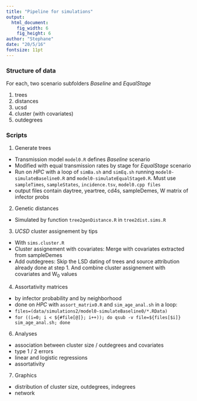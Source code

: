 ```yaml
---
title: "Pipeline for simulations"
output: 
  html_document:
    fig_width: 6
    fig_height: 6
author: "Stephane"
date: "20/5/16"
fontsize: 11pt
---
```


### Structure of data
For each, two scenario subfolders *Baseline* and *EqualStage*

1. trees   
2. distances
3. ucsd
4. cluster (with covariates)
5. outdegrees

### Scripts

1. Generate trees 
  + Transmission model `model0.R` defines *Baseline* scenario
  + Modified with equal transmission rates by stage for *EqualStage* scenario
  + Run on *HPC* with a loop of `simBa.sh` and `simEq.sh` running `model0-simulateBaseline0.R` and `model0-simulateEqualStage0.R`. Must use `sampleTimes`, `sampleStates`, `incidence.tsv`, `model0.cpp files`
  + output files contain daytree, yeartree, cd4s, sampleDemes, W matrix of infector probs
2. Genetic distances
  + Simulated by function `tree2genDistance.R` in `tree2dist.sims.R`
3. *UCSD* cluster assignement by tips    
  + With `sims.cluster.R`  
  + Cluster assignement with covariates: Merge with covariates extracted from sampleDemes
  + Add outdegrees: Skip the LSD dating of trees and source attribution already done at step 1. And combine cluster assignement with covariates and W~0~ values  
4. Assortativity matrices
 + by infector probability and by neighborhood 
 + done on *HPC* with `assort_matrix0.R` and `sim_age_anal.sh` in a loop:
 + `files=(data/simulations2/model0-simulateBaseline0/*.RData)`
 + `for ((i=0; i < ${#file[@]}; i++)); do qsub -v file=${files[$i]} sim_age_anal.sh; done`

6. Analyses
  + association between cluster size / outdegrees and covariates
  + type 1 / 2 errors
  + linear and logistic regressions
  + assortativity
7. Graphics
  + distribution of cluster size, outdegrees, indegrees
  + network